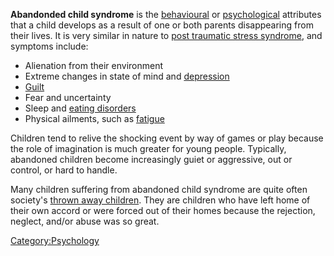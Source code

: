 '''Abandonded child syndrome''' is the [[behaviour]]al or [[psychology|psychological]] attributes that a child develops as a result of one or both parents disappearing from their lives.  It is very similar in nature to [[post traumatic stress syndrome]], and symptoms include:

* Alienation from their environment
* Extreme changes in state of mind and [[depression]]
* [[Guilt]]
* Fear and uncertainty
* Sleep and [[eating disorder]]s
* Physical ailments, such as [[fatigue]]

Children tend to relive the shocking event by way of games or play because the role of imagination is much greater for young people.  Typically, abandoned children become increasingly guiet or aggressive, out or control, or hard to handle.

Many children suffering from abandoned child syndrome are quite often society's [[thrown away children]].  They are children who have left home of their own accord or were forced out of their homes because the rejection, neglect, and/or abuse was so great.

[[Category:Psychology]]